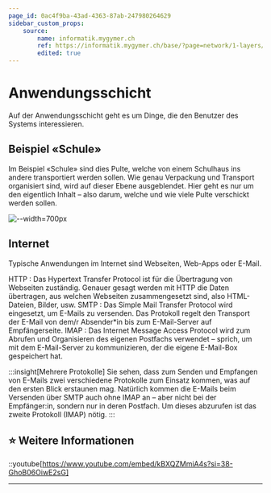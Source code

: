 ```yaml
---
page_id: 0ac4f9ba-43ad-4363-87ab-247980264629
sidebar_custom_props:
    source:
        name: informatik.mygymer.ch
        ref: https://informatik.mygymer.ch/base/?page=network/1-layers/
        edited: true
---
```


# Anwendungsschicht

Auf der Anwendungsschicht geht es um Dinge, die den Benutzer des Systems interessieren.

## Beispiel «Schule»

Im Beispiel «Schule» sind dies Pulte, welche von einem Schulhaus ins andere transportiert werden sollen. Wie genau Verpackung und Transport organisiert sind, wird auf dieser Ebene ausgeblendet. Hier geht es nur um den eigentlich Inhalt – also darum, welche und wie viele Pulte verschickt werden sollen.

![--width=700px](img/bsp-schule-anwendung.svg)

## Internet

Typische Anwendungen im Internet sind Webseiten, Web-Apps oder E-Mail.

HTTP : Das Hypertext Transfer Protocol ist für die Übertragung von Webseiten zuständig. Genauer gesagt werden mit HTTP die Daten übertragen, aus welchen Webseiten zusammengesetzt sind, also HTML-Dateien, Bilder, usw. SMTP : Das Simple Mail Transfer Protocol wird eingesetzt, um E-Mails zu versenden. Das Protokoll regelt den Transport der E-Mail von dem/r Absender\*in bis zum E-Mail-Server auf Empfängerseite. IMAP : Das Internet Message Access Protocol wird zum Abrufen und Organisieren des eigenen Postfachs verwendet – sprich, um mit dem E-Mail-Server zu kommunizieren, der die eigene E-Mail-Box gespeichert hat.

:::insight[Mehrere Protokolle] Sie sehen, dass zum Senden und Empfangen von E-Mails zwei verschiedene Protokolle zum Einsatz kommen, was auf den ersten Blick erstaunen mag. Natürlich kommen die E-Mails beim Versenden über SMTP auch ohne IMAP an – aber nicht bei der Empfänger:in, sondern nur in deren Postfach. Um dieses abzurufen ist das zweite Protokoll (IMAP) nötig. :::

## ⭐️ Weitere Informationen

::youtube[https://www.youtube.com/embed/kBXQZMmiA4s?si=38-GhoB06OiwE2sG]

---
